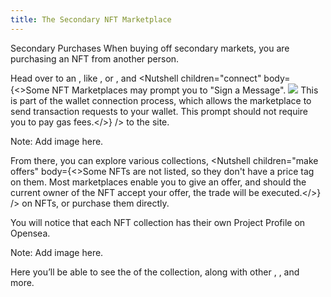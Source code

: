 ```yaml
---
title: The Secondary NFT Marketplace
---
```


Secondary Purchases When buying off secondary markets, you are purchasing an NFT from another person.

Head over to an <Nutshell children="NFT Marketplace" glossaryEntry="content/glossary/nft_marketplace.mdx" />, like <Nutshell children="Opensea" glossaryEntry="content/glossary/opensea.mdx" />, or <Nutshell children="Rarible" />, and <Nutshell children="connect" body={<>Some NFT Marketplaces may prompt you to "Sign a Message".            ![](/assets/nutshells/connect.png)            This is part of the wallet connection process, which allows the marketplace to send transaction requests to your wallet.      This prompt should not require you to pay gas fees.</>} /> to the site.

Note: Add image here.

From there, you can explore various collections, <Nutshell children="make offers" body={<>Some NFTs are not listed, so they don't have a price tag on them.      Most marketplaces enable you to give an offer, and should the current owner of the NFT accept your offer, the trade will be executed.</>} /> on NFTs, or purchase them directly.

You will notice that each NFT collection has their own Project Profile on Opensea.

Note: Add image here.

Here you’ll be able to see the <Nutshell children="floor price" glossaryEntry="content/glossary/floor_price.mdx" /> of the collection, along with other <Nutshell children="collection attributes" />, <Nutshell children="traits" glossaryEntry="" />, and more.
